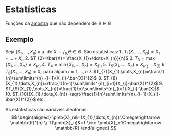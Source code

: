 # Estatísticas

Funções da [amostra](populacao-e-amostra.qmd#sec-aa) que não dependem de $\theta \in \Theta$

## Exemplo

Seja $(X_{1}, \dots, X_{n})$ a.a. de $X\sim f_{\theta,}\theta \in \Theta$.
São estatísticas:
1. $T_{1}(X_{1},\dots,X_{n})=X_{1}+\dots+X_{n}$
2. $T_{2}=\bar{X}= \frac{X_{1}+\dots+X_{n}}{n}$
3. $T_{3}=\max\{X_{1},\dots,X_{n}\}=X_{(n)}$
4. $T_{4}=\min\{X_{1},\dots,X_{n}\}=X_{(1)}$
5. $T_{5}(X_{1},\dots,X_{n})=X_{(n)}-X_{(1)}$
6. $T_{6}(X_{1},\dots,X_{n})=X_{i}, \text{para algum }i=1,\dots,n$
7. $T_{7}(X_{1},\dots,X_{n})=\frac{1}{n}\sum\limits^{n}_{i=1}(X_{i}-\bar{X})^{2}$
8. $T_{8}(X_{1},\dots,X_{n})=\frac{1}{n-1}\sum\limits^{n}_{i=1}(X_{i}-\bar{X})^{2}$
9. $T_{9}(X_{1},\dots,X_{n})=\frac{1}{n}\sum\limits^{n}_{i=1}|X_{i}-\bar{X}|$
10. $T_{10}(X_{1},\dots,X_{n})=\sqrt{\frac{1}{n}\sum\limits^{n}_{i=1}(X_{i}-\bar{X})^{2}}$
etc.

::: {.callout-note title="Observação"}
As estatísticas são variáveis aleatórias:
$$
\begin{aligned}
\pmb{X}_n&=(X_{1},\dots,X_{n}):\Omega\rightarrow \mathbb{R}^{n} \\
T(\pmb{X}_n)&=T \circ \pmb{X}_n:\Omega\rightarrow \mathbb{R}
\end{aligned}
$$
:::

